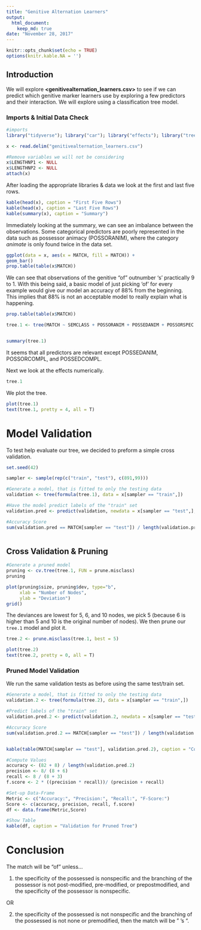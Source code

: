 ```yaml
---
title: "Genitive Alternation Learners"
output:
  html_document:
    keep_md: true
date: "November 28, 2017"
---
```


```r
knitr::opts_chunk$set(echo = TRUE)
options(knitr.kable.NA = '')
```

## Introduction

We will explore **<genitivealternation_learners.csv>** to see if we can predict which genitive marker learners use by exploring a few predictors and their interaction.  We will explore using a classification tree model.

### Imports & Initial Data Check

```r
#imports
library("tidyverse"); library("car"); library("effects"); library("tree"); library("knitr")

x <- read.delim("genitivealternation_learners.csv")

#Remove variables we will not be considering
x$LENGTHNP1 <- NULL
x$LENGTHNP2 <- NULL
attach(x)
```

After loading the appropriate libraries & data we look at the first and last five rows.





```r

kable(head(x), caption = "First Five Rows")
kable(head(x), caption = "Last Five Rows")
kable(summary(x), caption = "Summary")
```

Immediately looking at the summary, we can see an imbalance between the observations. Some categorical predictors are poorly represented in the data such as possessor animacy (POSSORANIM), where the category *animate* is only found twice in the data set.


```r
ggplot(data = x, aes(x = MATCH, fill = MATCH)) +
geom_bar()
prop.table(table(x$MATCH))

```
We can see that observations of the genitive "of" outnumber 's' practically 9 to 1.  With this being said, a basic model of just picking 'of' for every example would give our model an accuracy of 88% from the beginning.  This implies that 88% is not an acceptable model to really explain what is happening.


```r

prop.table(table(x$MATCH))
```




```r
tree.1 <- tree(MATCH ~ SEMCLASS + POSSORANIM + POSSEDANIM + POSSORSPEC + POSSEDSPEC + POSSORBRANCH + POSSEDBRANCH + POSSORCOMPL + POSSEDCOMPL)


summary(tree.1)
```
It seems that all predictors are relevant except POSSEDANIM, POSSORCOMPL, and POSSEDCOMPL.

Next we look at the effects numerically.

```r
tree.1

```

We plot the tree.

```r
plot(tree.1)
text(tree.1, pretty = 4, all = T)

```

# Model Validation

To test help evaluate our tree, we decided to preform a simple cross validation.

```r
set.seed(42)

sampler <- sample(rep(c("train", "test"), c(891,99)))

#Generate a model, that is fitted to only the testing data
validation <- tree(formula(tree.1), data = x[sampler == "train",])

#Have the model predict labels of the "train" set
validation.pred <- predict(validation, newdata = x[sampler == "test",], type = "class")

#Accuracy Score
sum(validation.pred == MATCH[sampler == "test"]) / length(validation.pred)



```



## Cross Validation & Pruning

```r
#Generate a pruned model
pruning <- cv.tree(tree.1, FUN = prune.misclass)
pruning

```


```r
plot(pruning$size, pruning$dev, type="b", 
     xlab = "Number of Nodes", 
     ylab = "Deviation")
grid()

```

The deviances are lowest for 5, 6, and 10 nodes, we pick 5 (because 6 is higher than 5 and 10 is the original number of nodes). We then prune our  `tree.1` model and plot it.

```r

tree.2 <- prune.misclass(tree.1, best = 5)

plot(tree.2)
text(tree.2, pretty = 0, all = T)
```


### Pruned Model Validation

We run the same validation tests as before using the same test/train set.

```r

#Generate a model, that is fitted to only the testing data
validation.2 <- tree(formula(tree.2), data = x[sampler == "train",])

#Predict labels of the "train" set
validation.pred.2 <- predict(validation.2, newdata = x[sampler == "test",], type = "class")

#Accuracy Score
sum(validation.pred.2 == MATCH[sampler == "test"]) / length(validation.pred.2)


kable(table(MATCH[sampler == "test"], validation.pred.2), caption = "Confusion Matrix")

```

```r

#Compute Values
accuracy <- (82 + 8) / length(validation.pred.2)
precision <- 8/ (8 + 6)
recall <- 8 / (8 + 3)
f.score <- 2 * ((precision * recall))/ (precision + recall)

#Set-up Data-Frame
Metric <- c("Accuracy:", "Precision:", "Recall:", "F-Score:")
Score <- c(accuracy, precision, recall, f.score)
df <- data.frame(Metric,Score)

#Show Table
kable(df, caption = "Validation for Pruned Tree")

```

# Conclusion

The match will be “of" unless...

1. the specificity of the possessed is nonspecific and the branching of the possessor is not post-modified, pre-modified, or prepostmodified, and the specificity of the possessor is nonspecific.

OR 

2. the specificity of the possessed is not nonspecific and the branching of the possessed is not none or premodified, then the match will be " 's ".


 





